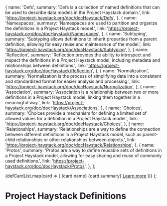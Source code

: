 


  {
    name: 'Defs',
    summary: 'Defs is a collection of named definitions that can be used to describe data models in the Project Haystack domain.',
    link: 'https://project-haystack.org/doc/docHaystack/Defs',
  },
  {
    name: 'Namespaces',
    summary: 'Namespaces are used to partition and organize the definitions in a Project Haystack model.',
    link: 'https://project-haystack.org/doc/docHaystack/Namespaces',
  },
  {
    name: 'Subtyping',
    summary: 'Subtyping allows definitions to inherit properties from a parent definition, allowing for easy reuse and maintenance of the model.',
    link: 'https://project-haystack.org/doc/docHaystack/Subtyping',
  },
  {
    name: 'Reflection',
    summary: 'Reflection provides the ability to introspect and inspect the definitions in a Project Haystack model, including metadata and relationships between definitions.',
    link: 'https://project-haystack.org/doc/docHaystack/Reflection',
  },
  {
    name: 'Normalization',
    summary: 'Normalization is the process of simplifying data into a consistent and standardized format for easier analysis and processing.',
    link: 'https://project-haystack.org/doc/docHaystack/Normalization',
  },
  {
    name: 'Association',
    summary: 'Association is a relationship between two or more definitions in a Project Haystack model, linking them together in a meaningful way.',
    link: 'https://project-haystack.org/doc/docHaystack/Associations',
  },
  {
    name: 'Choices',
    summary: 'Choices provide a mechanism for defining a limited set of allowed values for a definition in a Project Haystack model.',
    link: 'https://project-haystack.org/doc/docHaystack/Choices',
  },
  {
    name: 'Relationships',
    summary: 'Relationships are a way to define the connection between different definitions in a Project Haystack model, such as parent-child relationships or other relationships between objects.',
    link: 'https://project-haystack.org/doc/docHaystack/Relationships',
  },
  {
    name: 'Protos',
    summary: 'Protos are a way to define reusable sets of definitions in a Project Haystack model, allowing for easy sharing and reuse of commonly used definitions.',
    link: 'https://project-haystack.org/doc/docHaystack/Protos',
  },
];



  <Row gutter={16}>
    {defCardList.map(card => (
      <Col span={12} key={card.name}>
        <Card style={{ margin: '1rem' }}>
          <Typography.Title level={4}>{card.name}</Typography.Title>
          <Typography.Paragraph>{card.summary}</Typography.Paragraph>
          <a href={card.link}>Learn more</a>
        </Card>
      </Col>
    ))}
  </Row>
);



# Project Haystack Definitions



<DefCards />